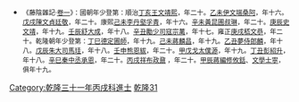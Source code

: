 {{Navbox
|name = 乾隆三十一年丙戌科殿試金榜
|title = 乾隆三十一年（[[1766年]]）丙戌科殿試金榜
|titlestyle = background-color:#FFD700;
|image =
|style = width:100%;text-align:center; 
|groupstyle = text-align:center; background-color:#FFD700;
|liststyle = text-align:center;
|state = {{{state<includeonly>|collapsed</includeonly>}}}
|group1 = 第一甲<br>賜進士及第<br>共3名
|list1 = '''[[張書勳]]''' - '''[[姚頤|姚　頤]]''' - '''[[劉躍雲]]'''

|group2 = 第二甲<br>賜進士出身<br>共69名
|list2 = [[陸費墀]] - [[劉種之]] - [[陳桂森]] - [[秦潮|秦　潮]] - [[黄秉经]] - [[陳昌圖]] - [[毛應藻]] - [[喻升階]] - [[善聰|善　聰]] - [[沈世煒]]<br>[[韓朝衡]] - [[沈貽孫]] - [[王寬 (清朝)|王　寬]] - [[溫鶴立]] - [[張天植 (乾隆進士)|張天植]] - [[范栻|范　栻]] - [[姜晟|姜　晟]] - [[孫登標]] - [[雷翀霄]] - [[顧聲雷]]<br>[[王嘉曾]] - [[陳嘉琰]] - [[金尚清]] - [[楊鍾嶽]] - [[浦霖|浦　霖]] - [[查瑩|查　瑩]] - [[王汝璧]] - [[林兆鯤]] - [[福保 (乾隆进士)|福　保]] - [[沈溥|沈　溥]]<br>[[蔣麟書]] - [[陳濂 (乾隆進士)|陳　濂]] - [[鄒玉藻]] - [[管幹貞]] - [[尹壯圖]] - [[孙志祖]] - [[甘立德]] - [[余集 (清朝)|余　集]] - [[張世澤]] - [[范永澄]]<br>[[朱琰|朱　琰]] - [[莊承籛]] - [[蔣兆奎]] - [[施學濂]] - [[王懿修]] - [[張敭|張　敭]] - [[孫銀槎]] - [[傅作霖 (乾隆進士)|傅作霖]] - [[蔡連輝]] - [[李殿圖]]<br>[[汪孟鋗]] - [[錢良棟]] - [[謝王鷺]] - [[黃符綵]] - [[穆凌烟]] - [[王世騰]] - [[張法可]] - [[金潔|金　潔]] - [[謝垣|謝　垣]] - [[徐延泰]]<br>[[王學渟]] - [[閻循觀]] - [[王世勳]] - [[孟廷對]] - [[胡珊|胡　珊]] - [[喻寶忠]] - [[彭如幹]] - [[黃人驥]] - [[盧嘉會]]<span style="color: #FFFFFF;"> - －－－</span>

|group3 = 第三甲<br>賜同進士出身<br>共141名
|list3 = [[黃本田]] - [[袁秉義]] - [[冯鼎高]] - [[翁若梅]] - [[黃家禮]] - [[王孚鏞]] - [[徐賁 (清朝)|徐　賁]] - [[張𤣱|張　{{僻字|玘|左王又已}}]] - [[李忠廷]] - [[廬應|廬　應]]<br>[[殷輅|殷　輅]] - [[王炯 (清朝)|王　炯]] - [[奚寅|奚　寅]] - [[胡必達]] - [[王廷憲]] - [[李光萬]] - [[劉紹安]] - [[金兆燕]] - [[匡文炅]] - [[陳樽|陳　樽]]<br>[[吳通源]] - [[王紘 (乾隆進士)|王　紘]] - [[程晉錫]] - [[陳錫 (乾隆進士)|陳　錫]] - [[陸嵩高]] - [[李蔚 (清朝)|李　蔚]] - [[謝聘|謝　聘]] - [[沈敬書]] - [[潘䱎|潘　{{僻字|䱎|左魚右亘}}]] - [[吳之珩]]<br>[[吳禮|吳　禮]] - [[李蕡|李　蕡]] - [[周澤深]] - [[溫世珍 (乾隆進士)|溫世珍]] - [[徐聯奎]] - [[徐鼎亨]] - [[康坦嶽]] - [[賴鵬翀]] - [[鄒人敏]] - [[趙士㭻|趙士{{僻字|㭻|左木右尚}}]]<br>[[董文駒]] - [[侯鳳林]] - [[黃世模]] - [[宋昌琤]] - [[蕭應運]] - [[禹文煦]] - [[張希賢]] - [[李聲振]] - [[羅經|羅　經]] - [[申寧吉]]<br>[[金緝輝]] - [[陳汝元]] - [[趙廷璋]] - [[吳人驥]] - [[王岱東]] - [[杜昌炎]] - [[紀聞歌]] - [[謝遇|謝　遇]] - [[嚴承夏]] - [[唐樂宇]]<br>[[鄭文泮]] - [[陳彙義]] - [[王元菼]] - [[胡京|胡　京]] - [[朱一玠]] - [[焦紳|焦　紳]] - [[尹文炳]] - [[汪謨|汪　謨]] - [[龔導江]] - [[辛大成]]<br>[[莊文進]] - [[華尤彝]] - [[廬鑑|廬　鑑]] - [[周恭先]] - [[王鍾健]] - [[李鏡|李　鏡]] - [[楊明倫]] - [[王玿|王　玿]] - [[張暎宿]] - [[周文瑞]]<br>[[解文燧]] - [[劉驥 (清朝)|劉　驥]] - [[魏廷臯]] - [[孫今莚]] - [[劉錫丹]] - [[熊中砥]] - [[陶士麟]] - [[徐秉霖]] - [[楊衍嗣]]-[[覺羅祥鼐|覺羅祥奈]]<br>[[鄒曾輝]] - [[孫之岸]] - [[吳濂|吳　濂]] - [[尹廷相]] - [[安清翰]] - [[李文雅]] - [[李炤|李　炤]] - [[張璐 (清朝)|張　璐]] - [[熊廷聘]] - [[丁元鵬]]<br>[[王家幹]] - [[孫緒煌]] - [[鄭名佐]] - [[王恩 (清朝)|王　恩]] - [[戴翼子]] - [[楊鈖|楊　鈖]] - [[龔國榜]] - [[蕭馥春]] - [[顏文楷]] - [[曲永文]]<br>[[崔希駰]] - [[羅國章]] - [[尹壽|尹　壽]] - [[張二載]] - [[景鴻賓]] - [[王世侽]] - [[宋仁溥]] - [[吳桂枝]] - [[楊廷柱]] - [[薛善時]]<br>[[宋丑維]] - [[楊嶸|楊　嶸]] - [[江有本]] - [[林時蕃]] - [[周士拔]] - [[史易|史　易]] - [[陈孚|陳　孚]] - [[唐文灼]] - [[李廷芳]] - [[畢鎮|畢　鎮]]<br>[[西蘭 (清朝)|西　蘭]] - [[陳中鰲]] - [[吳延瑞]] - [[楊聯榜]] - [[張友榮]] - [[徐時行 (清朝)|徐時行]] - [[馮學颺]] - [[姚学甲]] - [[秦清|秦　清]] - [[王炳 (乾隆進士)|王　炳]]<br>[[李會|李　會]]<span style="color: #FFFFFF;"> - －－－ - －－－ - －－－ - －－－ - －－－ - －－－ - －－－ - －－－ - －－－</span>
|belowstyle = text-align: center; background-color:#FFD700;
|below='''前一科：[[Template:乾隆二十八年癸未科殿試金榜|乾隆二十八年癸未科]]　'''·'''　後一科：[[Template:乾隆三十四年己丑科殿試金榜|乾隆三十四年己丑科]]'''<br>'''同科進士：[[Template:乾隆三十一年丙戌科武殿試金榜|乾隆三十一年丙戌武科]]'''
}}
[[Category:乾隆三十一年丙戌科進士]]
<noinclude>
[[Category:乾隆三十一年丙戌科進士| ]][[Category:清朝進士模板|乾隆31]]
*<small>《藤陰雜記·[[s:藤陰雜記/卷1|卷一]]》：國朝年少登第：順治[[Template:順治四年丁亥科殿試金榜|丁亥]][[王熙 (順治進士)|王文靖熙]]，年二十。[[Template:順治十二年策試滿洲進士乙未科金榜|乙未]][[伊桑阿|伊文端桑阿]]，年十六。[[Template:順治十五年戊戌科殿試金榜|戊戌]][[陳廷敬|陳文貞廷敬]]，年二十。康熙[[Template:康熙十八年己未科殿試金榜|己未]][[李孚青|李丹壑孚青]]，年十六。[[Template:康熙三十年辛未科殿試金榜|辛未]][[黃叔琳|黃昆圃叔琳]]，年二十。[[Template:康熙三十九年庚辰科殿試金榜|庚辰]][[史貽直|史文靖]]，年十九。[[Template:康熙五十一年壬辰科殿試金榜|壬辰]][[舒大成]]，年十八。[[Template:康熙六十年辛丑科殿試金榜|辛丑]][[勵宗萬|勵少司寇宗萬]]，年十七。雍正[[Template:雍正八年庚戌科殿試金榜|庚戌]][[嵇璜|嵇文恭]]，年二十。乾隆朝年少登第：[[Template:乾隆二年丁巳恩科殿試金榜|丁巳]][[德保 (清)|德定圃師]]，年十九。[[Template:乾隆四年己未科殿試金榜|己未]][[蔣麟昌]]，年十九。[[Template:乾隆十年乙丑科殿試金榜|乙丑]][[夢麟|夢侍郎麟]]，年十八。[[Template:乾隆十三年戊辰科殿試金榜|戊辰]][[朱珪 (清朝)|朱大司馬珪]]，年十八。[[Template:乾隆十七年壬申恩科殿試金榜|壬申]][[熊恩紱]]，年二十。[[Template:乾隆十九年甲戌科殿試金榜|甲戊]][[戈源|戈太僕源]]，年十九。[[Template:乾隆二十二年丁丑科殿試金榜|丁丑]][[彭紹升]]，年十八。[[Template:乾隆二十六年辛巳恩科殿試金榜|辛巳]][[秦承恩|秦中丞承恩]]，年二十。[[Template:乾隆三十一年丙戌科殿試金榜|丙戌]][[祥鼐|祥布政鼐]]<!---榜為祥奈--->，年二十。[[Template:乾隆四十九年甲辰科殿試金榜|甲辰]][[蔣攸銛|蔣編修攸銛]]、[[文寧|文學士寧]]，俱年十九。</small></noinclude>